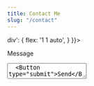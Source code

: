 ```yaml
---
title: Contact Me
slug: "/contact"
---
```


<form
  name="contact"
  method="post"
  data-netlify="true"
  data-netlify-honeypot="bot-field"
  style={{ maxWidth: '40rem' }}
>
  <Flex sx={{
    width: '100%',
    marginBottom: '0.59rem',
    '& > div': {
      flex: '1 1 auto',
    }
  }}>
    <input type="hidden" name="contact-me" value="contact" />
    <Field label='Your Name' name='name' defaultValue='' />
    <Field label='Email' name='email' type='email' defaultValue='' />
  </Flex>

  <Text>Message</Text>
  <TextArea defaultValue='' rows={4} />
  <Button type="submit">Send</Button>
</form>